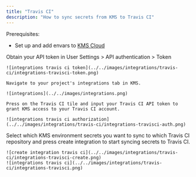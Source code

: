 ```yaml
---
title: "Travis CI"
description: "How to sync secrets from KMS to Travis CI"
---
```


Prerequisites:

- Set up and add envars to [KMS Cloud](https://kms.lux.network)

<Steps>
  <Step title="Authorize KMS for Travis CI">
    Obtain your API token in User Settings > API authentication > Token

    ![integrations travis ci token](../../images/integrations/travis-ci/integrations-travisci-token.png)

    Navigate to your project's integrations tab in KMS.

    ![integrations](../../images/integrations.png)

    Press on the Travis CI tile and input your Travis CI API token to grant KMS access to your Travis CI account.

    ![integrations travis ci authorization](../../images/integrations/travis-ci/integrations-travisci-auth.png)

  </Step>
  <Step title="Start integration">
    Select which KMS environment secrets you want to sync to which Travis CI repository and press create integration to start syncing secrets to Travis CI.

    ![create integration travis ci](../../images/integrations/travis-ci/integrations-travisci-create.png)
    ![integrations travis ci](../../images/integrations/travis-ci/integrations-travisci.png)
  </Step>
</Steps>